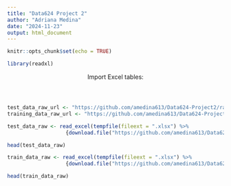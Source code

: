 ```yaml
---
title: "Data624 Project 2"
author: "Adriana Medina"
date: "2024-11-23"
output: html_document
---
```


```r
knitr::opts_chunk$set(echo = TRUE)
```

```r
library(readxl)
```

<header>Import Excel tables:</header></b>
```r
test_data_raw_url <- "https://github.com/amedina613/Data624-Project2/raw/refs/heads/main/StudentData.xlsx"
training_data_raw_url <- "https://github.com/amedina613/Data624-Project2/raw/refs/heads/main/StudentEvaluation.xlsx"
```

```r
test_data_raw <- read_excel(tempfile(fileext = ".xlsx") %>%
                   {download.file("https://github.com/amedina613/Data624-Project2/raw/refs/heads/main/StudentData.xlsx", ., mode = "wb"); .})

head(test_data_raw)
```

```r
train_data_raw <- read_excel(tempfile(fileext = ".xlsx") %>%
                   {download.file("https://github.com/amedina613/Data624-Project2/raw/refs/heads/main/StudentEvaluation.xlsx", ., mode = "wb"); .})

head(train_data_raw)
```



